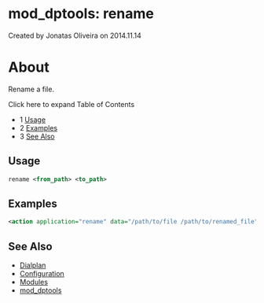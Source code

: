 
# mod_dptools: rename 

 Created by  Jonatas Oliveira on 2014.11.14

# About

Rename a file.

Click here to expand Table of Contents

* 1 [Usage](#usage)
* 2 [Examples](#examples)
* 3 [See Also](#see-also)

## Usage

```xml
rename <from_path> <to_path>
```

## Examples

```xml
<action application="rename" data="/path/to/file /path/to/renamed_file"/>
```

## See Also

* [Dialplan](../../Dialplan/index.mdx#0-about)
* [Configuration](../../Configuration/index.mdx#about)
* [Modules](../index.mdx#about)
* [mod\_dptools](../mod_dptools_1970333.mdx#-c)


